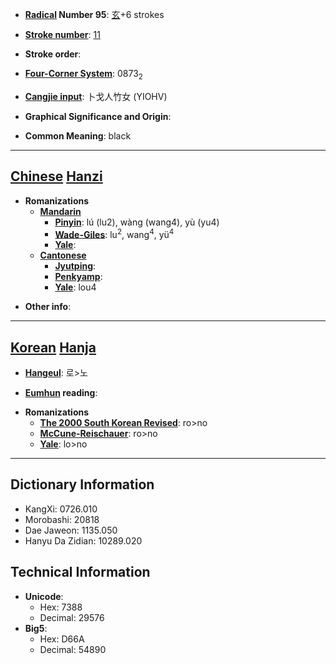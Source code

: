 * '''[[Wiktionary:Chinese radical index| Radical]] Number 95''': [[Wiktionary:Chinese radical index 玄|玄]]+6 strokes

* '''[[Wiktionary:Chinese total strokes index|Stroke number]]''': [[Wiktionary:Chinese total strokes index 11|11]]

* '''Stroke order''': 

* '''[[Wiktionary:Chinese four corner index|Four-Corner System]]''': 0873<sub>2</sub>

* '''[[Wiktionary:Chinese Cangjie index|Cangjie input]]''': 卜戈人竹女 (YIOHV)

* '''Graphical Significance and Origin''': 

* '''Common Meaning''': black

----

== [[Chinese]] [[Hanzi]] ==

* '''Romanizations'''
** '''[[Mandarin]]'''
*** '''[[Pinyin]]''': lú (lu2), wàng (wang4), yù (yu4)
*** '''[[Wade-Giles]]''': lu<sup>2</sup>, wang<sup>4</sup>, yü<sup>4</sup>
*** '''[[Yale]]''': 
** '''[[Cantonese]]'''
*** '''[[Jyutping]]''':
*** '''[[Penkyamp]]''': 
*** '''[[Yale]]''': lou4

* '''Other info''': 

----

== [[Korean]] [[Hanja]] ==

* '''[[Hangeul]]''': 로>노

* '''[[Eumhun]] reading''': 

* '''Romanizations'''
** '''[[The 2000 South Korean Revised Romanization|The 2000 South Korean Revised]]''': ro>no
** '''[[McCune-Reischauer]]''': ro>no
** '''[[Yale]]''': lo>no

----

== Dictionary Information ==

* KangXi: 0726.010
* Morobashi: 20818
* Dae Jaweon: 1135.050
* Hanyu Da Zidian: 10289.020

== Technical Information ==

* '''Unicode''':
** Hex: 7388
** Decimal: 29576
* '''Big5''':
** Hex: D66A
** Decimal: 54890